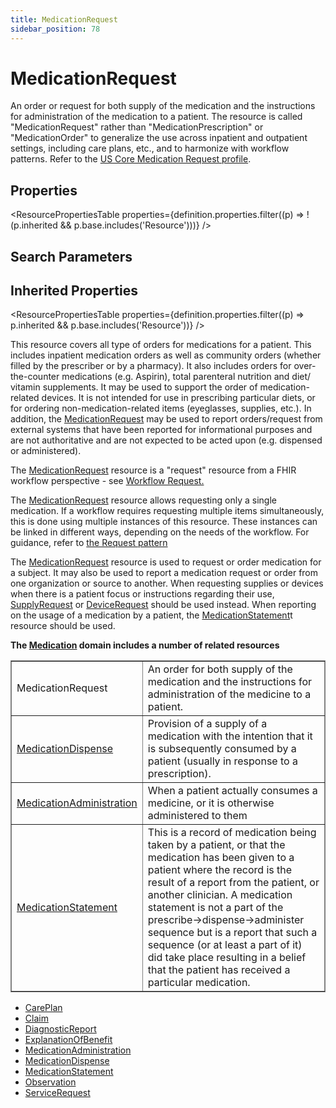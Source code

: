 ```yaml
---
title: MedicationRequest
sidebar_position: 78
---
```


# MedicationRequest

An order or request for both supply of the medication and the instructions for administration of the medication to a patient. The resource is called "MedicationRequest" rather than "MedicationPrescription" or "MedicationOrder" to generalize the use across inpatient and outpatient settings, including care plans, etc., and to harmonize with workflow patterns. Refer to the [US Core Medication Request profile](https://hl7.org/fhir/us/core/stu3.1.1/StructureDefinition-us-core-medicationrequest.html).

<Tabs queryString="section">
<TabItem value="schema" label="Schema" default>


## Properties


<ResourcePropertiesTable properties={definition.properties.filter((p) => !(p.inherited && p.base.includes('Resource')))} />

## Search Parameters

<SearchParamsTable searchParams={definition.searchParameters} />

## Inherited Properties

<ResourcePropertiesTable properties={definition.properties.filter((p) => p.inherited && p.base.includes('Resource'))} />

</TabItem>
  <TabItem value="usage" label="Usage">
    <div> <a name="scope"></a>  <p>     This resource covers all type of orders for medications for a patient. This includes inpatient medication orders as well as community orders (whether filled by the prescriber or by a pharmacy). It also includes orders for over-the-counter medications (e.g. Aspirin), total parenteral nutrition and diet/ vitamin supplements. It may be used to support the order of medication-related devices. It is not intended for use in prescribing particular diets, or for ordering non-medication-related items (eyeglasses, supplies, etc.).  In addition, the <a href="/docs/api/fhir/resources/medicationrequest">MedicationRequest</a> may be used to report orders/request from external systems that have been reported for informational purposes and are not authoritative and are not expected to be acted upon (e.g. dispensed or administered). </p>     <p>The <a href="/docs/api/fhir/resources/medicationrequest">MedicationRequest</a> resource is a "request" resource from a FHIR workflow perspective - see <a href="https://www.hl7.org/fhir/workflow.html#request">Workflow Request.</a></p>   <p> The <a href="/docs/api/fhir/resources/medicationrequest">MedicationRequest</a> resource allows requesting only a single medication. If a workflow requires requesting multiple items simultaneously, this is done using multiple instances of this resource. These instances can be linked in different ways, depending on the needs of the workflow. For guidance, refer to <a href="https://www.hl7.org/fhir/request.html#compound">the Request pattern</a> </p> </div>
    </TabItem>
  <TabItem value="relationships" label="Relationships">
    <div> <a name="bnr"></a>      <p>The <a href="/docs/api/fhir/resources/medicationrequest">MedicationRequest</a> resource is used to request or order medication for a subject. It may also be used to report a medication request or order from one organization or source to another.  When requesting supplies or devices when there is a patient focus or instructions regarding their use, <a href="/docs/api/fhir/resources/supplyrequest">SupplyRequest</a> or <a href="/docs/api/fhir/resources/devicerequest">DeviceRequest</a> should be used instead.  When reporting on the usage of a medication by a patient, the <a href="https://www.hl7.org/fhir/medicationStatement.html">MedicationStatement</a>t resource should be used.</p> <p> <b>The <a href="/docs/api/fhir/resources/medication">Medication</a> domain includes a number of related resources</b> </p> <table border="1" cellpadding="1" cellspacing="2" frame="box">     <tbody><tr>         <td>MedicationRequest</td>         <td>An order for both supply of the medication and the instructions for administration of the medicine to a patient.</td>     </tr>     <tr>         <td><a href="/docs/api/fhir/resources/medicationdispense">MedicationDispense</a></td>         <td>Provision of a supply of a medication with the intention that it is subsequently consumed by a patient (usually in response to a prescription).  </td>     </tr>     <tr>         <td><a href="/docs/api/fhir/resources/medicationadministration">MedicationAdministration</a></td>         <td>When a patient actually consumes a medicine, or it is otherwise administered to them</td>     </tr>     <tr>         <td><a href="/docs/api/fhir/resources/medicationstatement">MedicationStatement</a></td>         <td>This is a record of medication being taken by a patient, or that the medication has been given to a patient where the record is the result of a report from the patient, or another clinician.           A medication statement is not a part of the prescribe-&gt;dispense-&gt;administer sequence but is a report that such a sequence (or at least a part of it) did take place resulting in a belief that the patient has received a particular medication.         </td>     </tr> </tbody></table> </div>
    </TabItem>
  
  <TabItem value="referencedBy" label="Referenced By">
    <ul><li><a href="/docs/api/fhir/resources/careplan">CarePlan</a></li>
<li><a href="/docs/api/fhir/resources/claim">Claim</a></li>
<li><a href="/docs/api/fhir/resources/diagnosticreport">DiagnosticReport</a></li>
<li><a href="/docs/api/fhir/resources/explanationofbenefit">ExplanationOfBenefit</a></li>
<li><a href="/docs/api/fhir/resources/medicationadministration">MedicationAdministration</a></li>
<li><a href="/docs/api/fhir/resources/medicationdispense">MedicationDispense</a></li>
<li><a href="/docs/api/fhir/resources/medicationstatement">MedicationStatement</a></li>
<li><a href="/docs/api/fhir/resources/observation">Observation</a></li>
<li><a href="/docs/api/fhir/resources/servicerequest">ServiceRequest</a></li></ul>
    </TabItem>

</Tabs>

